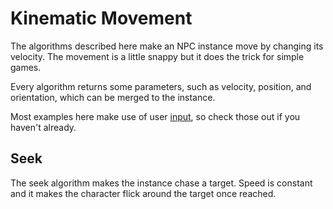 

<Meta of={Kinematic} />

# Kinematic Movement

The algorithms described here make an NPC instance move by changing its velocity. The movement is a little snappy but it does the trick for simple games.

Every algorithm returns some parameters, such as velocity, position, and orientation, which can be merged to the instance.

Most examples here make use of user [input](/?path=/docs/games-input--docs), so check those out if you haven't already.

## Seek

The seek algorithm makes the instance chase a target. Speed is constant and it makes the character flick around the target once reached.

<Source dark code={seek} />

<Canvas of={Kinematic.Seek} />